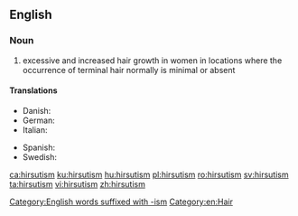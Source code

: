 ==English==
{{wikipedia}}

===Noun===
{{en-noun|-|s}}

# excessive and increased hair growth in women in locations where the occurrence of terminal hair normally is minimal or absent

====Translations====
{{trans-top|excessive and increased hair growth}}
* Danish: {{t|da|hirsutisme|c}}
* German: {{t+|de|Hirsutismus|m}}
* Italian: {{t+|it|irsutismo|m}}
{{trans-mid}}
* Spanish: {{t+|es|hirsutismo|m}}
* Swedish: {{t+|sv|hirsutism|c}}
{{trans-bottom}}

[[Category:English words suffixed with -ism]]
[[Category:en:Hair]]

[[ca:hirsutism]]
[[ku:hirsutism]]
[[hu:hirsutism]]
[[pl:hirsutism]]
[[ro:hirsutism]]
[[sv:hirsutism]]
[[ta:hirsutism]]
[[vi:hirsutism]]
[[zh:hirsutism]]